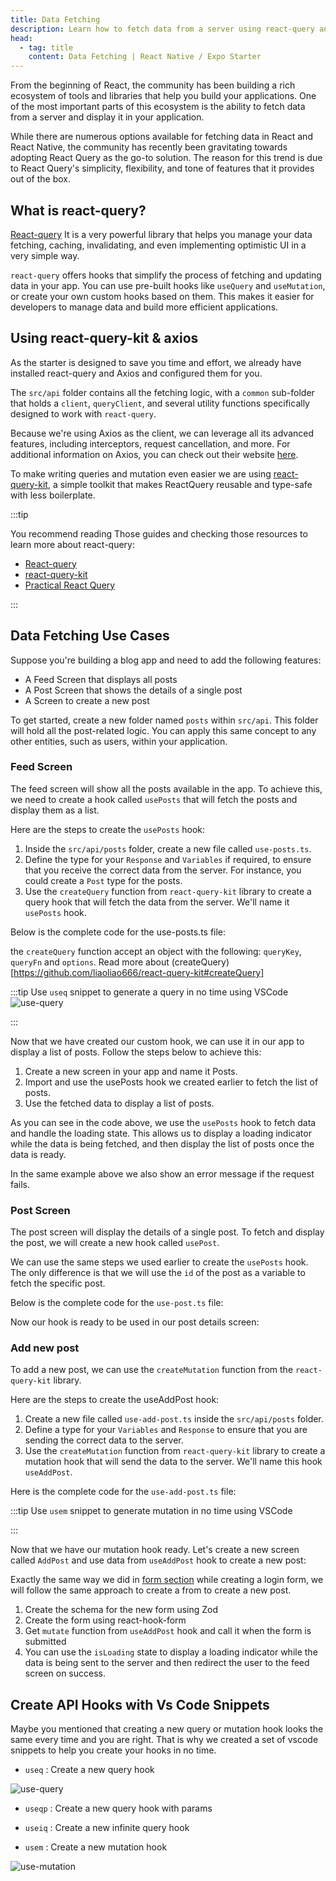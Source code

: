 ```yaml
---
title: Data Fetching
description: Learn how to fetch data from a server using react-query and axios.
head:
  - tag: title
    content: Data Fetching | React Native / Expo Starter
---
```



From the beginning of React, the community has been building a rich ecosystem of tools and libraries that help you build your applications. One of the most important parts of this ecosystem is the ability to fetch data from a server and display it in your application.

While there are numerous options available for fetching data in React and React Native, the community has recently been gravitating towards adopting React Query as the go-to solution. The reason for this trend is due to React Query's simplicity, flexibility, and tone of features that it provides out of the box.

## What is react-query?

[React-query](https://tanstack.com/query/v4/docs/overview) It is a very powerful library that helps you manage your data fetching, caching, invalidating, and even implementing optimistic UI in a very simple way.

`react-query` offers hooks that simplify the process of fetching and updating data in your app. You can use pre-built hooks like `useQuery` and `useMutation`, or create your own custom hooks based on them. This makes it easier for developers to manage data and build more efficient applications.

## Using react-query-kit & axios

As the starter is designed to save you time and effort, we already have installed react-query and Axios and configured them for you.

The `src/api` folder contains all the fetching logic, with a `common` sub-folder that holds a `client`, `queryClient`, and several utility functions specifically designed to work with `react-query`.

Because we're using Axios as the client, we can leverage all its advanced features, including interceptors, request cancellation, and more. For additional information on Axios, you can check out their website [here](https://axios-http.com/).

To make writing queries and mutation even easier we are using [react-query-kit](https://github.com/liaoliao666/react-query-kit), a simple toolkit that makes ReactQuery reusable and type-safe with less boilerplate.

:::tip

You recommend reading Those guides and checking those resources to learn more about react-query:

- [React-query](https://tanstack.com/query/v4/docs/overview)
- [react-query-kit](https://github.com/liaoliao666/react-query-kit)
- [Practical React Query](https://tkdodo.eu/blog/practical-react-query)

:::

## Data Fetching Use Cases

Suppose you're building a blog app and need to add the following features:

- A Feed Screen that displays all posts
- A Post Screen that shows the details of a single post
- A Screen to create a new post

To get started, create a new folder named `posts` within `src/api`. This folder will hold all the post-related logic. You can apply this same concept to any other entities, such as users, within your application.

### Feed Screen

The feed screen will show all the posts available in the app. To achieve this, we need to create a hook called `usePosts` that will fetch the posts and display them as a list.

Here are the steps to create the `usePosts` hook:

1. Inside the `src/api/posts` folder, create a new file called `use-posts.ts`.
2. Define the type for your `Response` and `Variables` if required, to ensure that you receive the correct data from the server. For instance, you could create a `Post` type for the posts.
3. Use the `createQuery` function from `react-query-kit` library to create a query hook that will fetch the data from the server. We'll name it `usePosts` hook.

Below is the complete code for the use-posts.ts file:

<CodeBlock file="src/api/posts/use-posts.ts" />

the `createQuery` function accept an object with the following: `queryKey`, `queryFn` and `options`. Read more about (createQuery)[https://github.com/liaoliao666/react-query-kit#createQuery]

:::tip
Use `useq` snippet to generate a query in no time using VSCode
![use-query](https://github.com/senaiapy/react-native-template-senaiapy/assets/11137944/9acc189b-2425-491a-a644-02c51c6d405f)

:::

Now that we have created our custom hook, we can use it in our app to display a list of posts. Follow the steps below to achieve this:

1. Create a new screen in your app and name it Posts.
2. Import and use the usePosts hook we created earlier to fetch the list of posts.
3. Use the fetched data to display a list of posts.

<CodeBlock file="src/screens/feed/list.tsx" />

As you can see in the code above, we use the `usePosts` hook to fetch data and handle the loading state. This allows us to display a loading indicator while the data is being fetched, and then display the list of posts once the data is ready.

In the same example above we also show an error message if the request fails.

### Post Screen

The post screen will display the details of a single post. To fetch and display the post, we will create a new hook called `usePost`.

We can use the same steps we used earlier to create the `usePosts` hook. The only difference is that we will use the `id` of the post as a variable to fetch the specific post.

Below is the complete code for the `use-post.ts` file:

<CodeBlock file="src/api/posts/use-post.ts" />

Now our hook is ready to be used in our post details screen:

<CodeBlock file="src/screens/feed/post.tsx" />

### Add new post

To add a new post, we can use the `createMutation` function from the `react-query-kit` library.

Here are the steps to create the useAddPost hook:

1. Create a new file called `use-add-post.ts` inside the `src/api/posts` folder.
2. Define a type for your `Variables` and `Response` to ensure that you are sending the correct data to the server.
3. Use the `createMutation` function from `react-query-kit` library to create a mutation hook that will send the data to the server. We'll name this hook `useAddPost`.

Here is the complete code for the `use-add-post.ts` file:

<CodeBlock file="src/api/posts/use-add-post.ts" />

:::tip
Use `usem` snippet to generate mutation in no time using VSCode

:::

Now that we have our mutation hook ready. Let's create a new screen called `AddPost` and use data from `useAddPost` hook to create a new post:

Exactly the same way we did in [form section](../ui-and-theme/Forms.mdx) while creating a login form, we will follow the same approach to create a from to create a new post.

1. Create the schema for the new form using Zod
2. Create the form using react-hook-form
3. Get `mutate` function from `useAddPost` hook and call it when the form is submitted
4. You can use the `isLoading` state to display a loading indicator while the data is being sent to the server and then redirect the user to the feed screen on success.

<CodeBlock file="src/screens/feed/add-post.tsx" />

## Create API Hooks with Vs Code Snippets

Maybe you mentioned that creating a new query or mutation hook looks the same every time and you are right. That is why we created a set of vscode snippets to help you create your hooks in no time.

- `useq` : Create a new query hook

![use-query](https://github.com/senaiapy/react-native-template-senaiapy/assets/11137944/9acc189b-2425-491a-a644-02c51c6d405f)

- `useqp` : Create a new query hook with params

- `useiq` : Create a new infinite query hook
- `usem` : Create a new mutation hook

![use-mutation](https://github.com/senaiapy/react-native-template-senaiapy/assets/11137944/c322f827-b71d-4629-a337-eb7cd96d4125)
